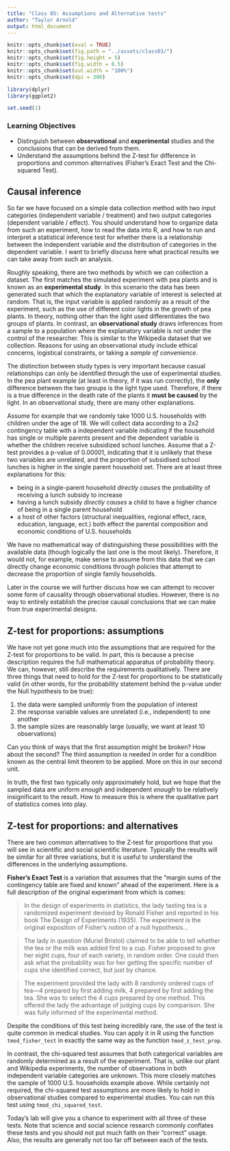 ```yaml
---
title: "Class 05: Assumptions and Alternative tests"
author: "Taylor Arnold"
output: html_document
---
```


```r
knitr::opts_chunk$set(eval = TRUE)
knitr::opts_chunk$set(fig.path = "../assets/class03/")
knitr::opts_chunk$set(fig.height = 5)
knitr::opts_chunk$set(fig.width = 8.5)
knitr::opts_chunk$set(out.width = "100%")
knitr::opts_chunk$set(dpi = 300)

library(dplyr)
library(ggplot2)

set.seed(1)
```

### Learning Objectives

- Distinguish between **observational** and **experimental**
studies and the conclusions that can be derived from them.
- Understand the assumptions behind the Z-test for difference in proportions
and common alternatives (Fisher's Exact Test and the Chi-squared Test).

## Causal inference

So far we have focused on a simple data collection method with two input
categories (independent variable / treatment) and two output categories
(dependent variable / effect). You should understand how to organize data
from such an experiment, how to read the data into R, and how to run and
interpret a statistical inference test for whether there is a relationship
between the independent variable and the distribution of categories in the
dependent variable. I want to briefly discuss here what practical results
we can take away from such an analysis.

Roughly speaking, there are two methods by which we can collection a dataset.
The first matches the simulated experiment with pea plants and is known as
an **experimental study**. In this scenario the data has been generated such
that which the explanatory variable of interest is selected at random. That
is, the input variable is applied randomly as a result of the experiment,
such as the use of different color lights in the growth of pea plants. In
theory, nothing other than the light used differentiates the two groups of
plants. In contrast, an **observational study** draws inferences from a sample
to a population where the explanatory variable is not under the control of the
researcher. This is similar to the Wikipedia dataset that we collection.
Reasons for using an observational study include ethical concerns, logistical
constraints, or taking a *sample of convenience*.

The distinction between study types is very important because casual
relationships can only be identified through the use of experimental studies.
In the pea plant example (at least in theory, if it was run correctly), the
**only** difference between the two groups is the light type used. Therefore,
if there is a true difference in the death rate of the plants it __must be
caused__ by the light. In an observational study, there are many other
explanations.

Assume for example that we randomly take 1000 U.S. households with children
under the age of 18. We will collect data according to a 2x2 contingency
table with a independent variable indicating if the household has single or
multiple parents present and the dependent variable is whether the children
receive subsidized school lunches. Assume that a Z-test provides a p-value of
0.00001, indicating that it is unlikely that these two variables are
unrelated, and the proportion of subsidised school lunches is higher in the
single parent household set. There are at least three explanations for this:

- being in a single-parent household *directly causes* the probability of
receiving a lunch subsidy to increase
- having a lunch subsidy *directly causes* a child to have a higher chance
of being in a single parent household
- a host of other factors (structural inequalities, regional effect, race,
education, language, ect.) both effect the parental composition and economic
conditions of U.S. households

We have no mathematical way of distinguishing these possibilities with the
available data (though logically the last one is the most likely). Therefore,
it would not, for example, make sense to assume from this data that we can
directly change economic conditions through policies that attempt to decrease
the proportion of single family households.

Later in the course we will further discuss how we can attempt to recover some
form of causality through observational studies. However, there is no way to
entirely establish the precise causal conclusions that we can make from true
experimental designs.

## Z-test for proportions: assumptions

We have not yet gone much into the assumptions that are required for the
Z-test for proportions to be valid. In part, this is because a precise
description requires the full mathematical apparatus of probability theory.
We can, however, still describe the requirements qualitatively. There are
three things that need to hold for the Z-test for proportions to be
statistically valid (in other words, for the probability statement behind the
p-value under the Null hypothesis to be true):

1. the data were sampled uniformly from the population of interest
2. the response variable values are unrelated (i.e., independent) to one another
3. the sample sizes are reasonably large (usually, we want at least 10 observations)

Can you think of ways that the first assumption might be broken? How about
the second? The third assumption is needed in order for a condition known as
the central limit theorem to be applied. More on this in our second unit.

In truth, the first two typically only approximately hold, but we hope that
the sampled data are uniform *enough* and independent *enough* to be relatively
insignificant to the result. How to measure this is where the qualitative part
of statistics comes into play.

## Z-test for proportions: and alternatives

There are two common alternatives to the Z-test for proportions that you will
see in scientific and social scientific literature. Typically the results will
be similar for all three variations, but it is useful to understand the
differences in the underlying assumptions.

**Fisher's Exact Test** is a variation that assumes that the "margin sums of the
contingency table are fixed and known" ahead of the experiment. Here is a
full description of the original experiment from which is comes:

> In the design of experiments in statistics, the lady tasting tea is a
> randomized experiment devised by Ronald Fisher and reported in his book
> The Design of Experiments (1935). The experiment is the original exposition
> of Fisher's notion of a null hypothesis...

> The lady in question (Muriel Bristol) claimed to be able to tell whether
> the tea or the milk was added first to a cup. Fisher proposed to give her
> eight cups, four of each variety, in random order. One could then ask what
> the probability was for her getting the specific number of cups she
> identified correct, but just by chance.

> The experiment provided the lady with 8 randomly ordered cups of tea—4
> prepared by first adding milk, 4 prepared by first adding the tea. She was
> to select the 4 cups prepared by one method. This offered the lady the
> advantage of judging cups by comparison. She was fully informed of the
> experimental method.

Despite the conditions of this test being incredibly rare, the use of the test
is quite common in medical studies. You can apply it in R using the function
`tmod_fisher_test` in exactly the same way as the function
`tmod_z_test_prop`.

In contrast, the chi-squared test assumes that both categorical variables are
randomly determined as a result of the experiment. That is, unlike our plant
and Wikipedia experiments, the number of observations in both independent
variable categories are unknown. This more closely matches the sample of 1000
U.S. households example above. While certainly not required, the chi-squared
test assumptions are more likely to hold in observational studies compared to
experimental studies. You can run this test using `tmod_chi_squared_test`.

Today's lab will give you a chance to experiment with all three of these
tests. Note that science and social science research commonly conflates these
tests and you should not put much faith on their "correct" usage. Also, the
results are generally not too far off between each of the tests.

